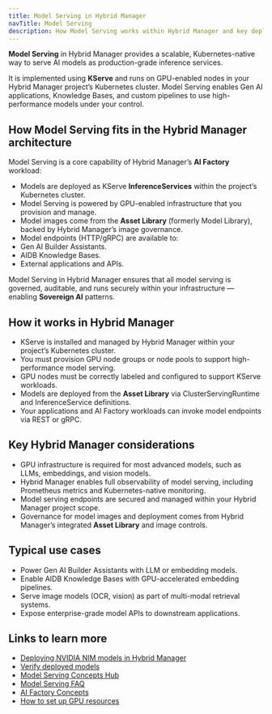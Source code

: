 ```yaml
---
title: Model Serving in Hybrid Manager
navTitle: Model Serving
description: How Model Serving works within Hybrid Manager and key deployment considerations.
---
```


**Model Serving** in Hybrid Manager provides a scalable, Kubernetes-native way to serve AI models as production-grade inference services.

It is implemented using **KServe** and runs on GPU-enabled nodes in your Hybrid Manager project’s Kubernetes cluster. Model Serving enables Gen AI applications, Knowledge Bases, and custom pipelines to use high-performance models under your control.

## How Model Serving fits in the Hybrid Manager architecture

Model Serving is a core capability of Hybrid Manager’s **AI Factory** workload:

- Models are deployed as KServe **InferenceServices** within the project’s Kubernetes cluster.
- Model Serving is powered by GPU-enabled infrastructure that you provision and manage.
- Model images come from the **Asset Library** (formerly Model Library), backed by Hybrid Manager’s image governance.
- Model endpoints (HTTP/gRPC) are available to:
- Gen AI Builder Assistants.
- AIDB Knowledge Bases.
- External applications and APIs.

Model Serving in Hybrid Manager ensures that all model serving is governed, auditable, and runs securely within your infrastructure — enabling **Sovereign AI** patterns.

## How it works in Hybrid Manager

- KServe is installed and managed by Hybrid Manager within your project’s Kubernetes cluster.
- You must provision GPU node groups or node pools to support high-performance model serving.
- GPU nodes must be correctly labeled and configured to support KServe workloads.
- Models are deployed from the **Asset Library** via ClusterServingRuntime and InferenceService definitions.
- Your applications and AI Factory workloads can invoke model endpoints via REST or gRPC.

## Key Hybrid Manager considerations

- GPU infrastructure is required for most advanced models, such as LLMs, embeddings, and vision models.
- Hybrid Manager enables full observability of model serving, including Prometheus metrics and Kubernetes-native monitoring.
- Model serving endpoints are secured and managed within your Hybrid Manager project scope.
- Governance for model images and deployment comes from Hybrid Manager’s integrated **Asset Library** and image controls.

## Typical use cases

- Power Gen AI Builder Assistants with LLM or embedding models.
- Enable AIDB Knowledge Bases with GPU-accelerated embedding pipelines.
- Serve image models (OCR, vision) as part of multi-modal retrieval systems.
- Expose enterprise-grade model APIs to downstream applications.

## Links to learn more

- [Deploying NVIDIA NIM models in Hybrid Manager](../../learn/how-to/model-serving/deploy-nim-container)
- [Verify deployed models](../../learn/how-to/model-serving/verify-models)
- [Model Serving Concepts Hub](/edb-postgres-ai/ai-factory/learn/explained/model-serving-concepts)
- [Model Serving FAQ](/edb-postgres-ai/ai-factory/learn/how-to/model-serving/faq)
- [AI Factory Concepts](/edb-postgres-ai/ai-factory/learn/explained/ai-factory-concepts)
- [How to set up GPU resources](../../learn/how-to/model-serving/setup-gpu)

